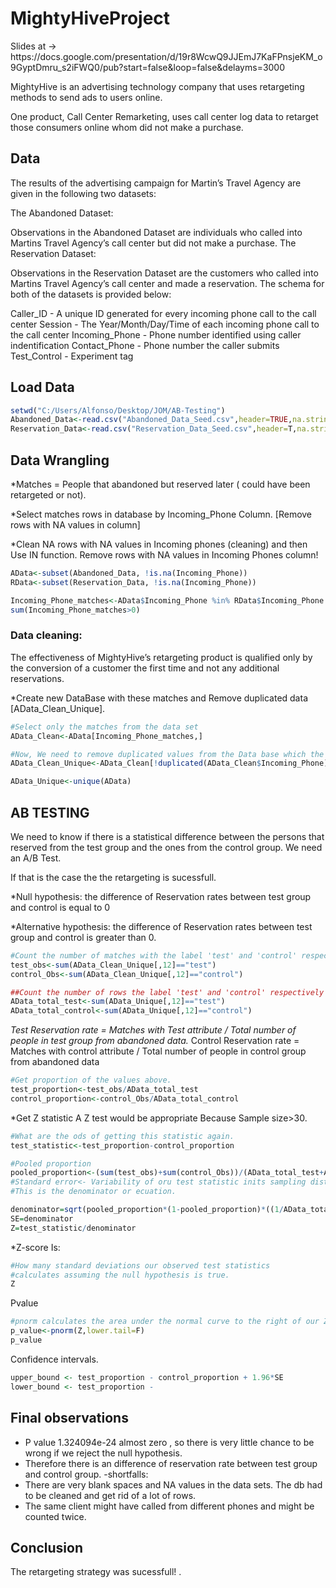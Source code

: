MightyHiveProject
========================================================

Slides at -> https://docs.google.com/presentation/d/19r8WcwQ9JJEmJ7KaFPnsjeKM_o9GyptDmru_s2iFWQ0/pub?start=false&loop=false&delayms=3000

MightyHive is an advertising technology company that uses retargeting methods to send ads to users online.

One product, Call Center Remarketing, uses call center log data to retarget those consumers online whom did not make a purchase.

## Data

The results of the advertising campaign for Martin's Travel Agency are given in the following two datasets:

The Abandoned Dataset: 

Observations in the Abandoned Dataset are individuals who called into Martins Travel Agency's call center but did not make a purchase.
The Reservation Dataset: 

Observations in the Reservation Dataset are the customers who called into Martins Travel Agency's call center and made a reservation.
The schema for both of the datasets is provided below:

Caller_ID - A unique ID generated for every incoming phone call to the call center
Session - The Year/Month/Day/Time of each incoming phone call to the call center
Incoming_Phone - Phone number identified using caller indentification
Contact_Phone - Phone number the caller submits
Test_Control - Experiment tag

## Load Data

```r
setwd("C:/Users/Alfonso/Desktop/JOM/AB-Testing")
Abandoned_Data<-read.csv("Abandoned_Data_Seed.csv",header=TRUE,na.strings = "")
Reservation_Data<-read.csv("Reservation_Data_Seed.csv",header=T,na.strings = "")
```


## Data Wrangling 
*Matches = People that abandoned but reserved later ( could have been retargeted or not).

*Select matches rows in database by Incoming_Phone Column. [Remove rows with NA values in column]

*Clean NA rows with NA values in Incoming phones (cleaning) and then Use IN function. 
Remove rows with NA values in Incoming Phones column!

```r
AData<-subset(Abandoned_Data, !is.na(Incoming_Phone))
RData<-subset(Reservation_Data, !is.na(Incoming_Phone))

Incoming_Phone_matches<-AData$Incoming_Phone %in% RData$Incoming_Phone
sum(Incoming_Phone_matches>0)
```


### Data cleaning: 
The effectiveness of MightyHive's retargeting product is qualified only by the conversion of a customer the first time and not any additional reservations.

*Create new DataBase with these matches and Remove duplicated data [AData_Clean_Unique].

```r
#Select only the matches from the data set
AData_Clean<-AData[Incoming_Phone_matches,]

#Now, We need to remove duplicated values from the Data base which the matches. 
AData_Clean_Unique<-AData_Clean[!duplicated(AData_Clean$Incoming_Phone),]

AData_Unique<-unique(AData)
```


## AB TESTING
We need to know if there is a statistical difference between the persons that reserved from the test group and the ones from the control group.  We need an A/B Test. 

If that is the case the the retargeting is sucessfull. 

*Null hypothesis: the difference of Reservation rates between test group and control is equal to 0

*Alternative hypothesis: the difference of Reservation rates between test group and control is greater than 0.

```r
#Count the number of matches with the label 'test' and 'control' respectively. (From Unique and Clean data base  of matches)
test_obs<-sum(AData_Clean_Unique[,12]=="test")
control_Obs<-sum(AData_Clean_Unique[,12]=="control")

##Count the number of rows the label 'test' and 'control' respectively from Unique original Abandoned data.
AData_total_test<-sum(AData_Unique[,12]=="test")
AData_total_control<-sum(AData_Unique[,12]=="control")
```

*Test Reservation rate = Matches with Test attribute / Total number of people in test group from  abandoned data. 
*Control Reservation rate = Matches with control attribute / Total number of people in control  group from  abandoned data
```r
#Get proportion of the values above. 
test_proportion<-test_obs/AData_total_test
control_proportion<-control_Obs/AData_total_control
```

*Get Z statistic
A Z test would be appropriate Because Sample size>30.
```r
#What are the ods of getting this statistic again. 
test_statistic<-test_proportion-control_proportion

#Pooled proportion 
pooled_proportion<-(sum(test_obs)+sum(control_Obs))/(AData_total_test+AData_total_control)
#Standard error<- Variability of oru test statistic inits sampling distribution. 
#This is the denominator or ecuation. 

denominator=sqrt(pooled_proportion*(1-pooled_proportion)*((1/AData_total_test)+(1/AData_total_control)))
SE=denominator
Z=test_statistic/denominator
```



*Z-score Is: 

```r
#How many standard deviations our observed test statistics
#calculates assuming the null hypothesis is true. 
Z
```

Pvalue
```r
#pnorm calculates the area under the normal curve to the right of our Z score. 
p_value<-pnorm(Z,lower.tail=F)
p_value
```

Confidence intervals. 
```r
upper_bound <- test_proportion - control_proportion + 1.96*SE
lower_bound <- test_proportion -

```

## Final observations

* P value  1.324094e-24 almost zero , so there is very little chance to be wrong if we reject the null hypothesis. 
* Therefore there is an difference of reservation rate between test group and control group. 
-shortfalls: 
* There are very blank spaces and NA values in the data sets. The db had to be  cleaned and get rid of a lot of rows.  
* The same client might have called from different phones and might be counted twice. 

## Conclusion 
The retargeting strategy was sucessfull! . 

